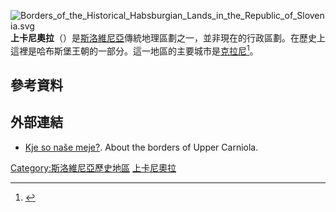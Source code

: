[[File:Borders_of_the_Historical_Habsburgian_Lands_in_the_Republic_of_Slovenia.svg|thumb]]
'''上卡尼奧拉'''（{{lang-sl|Gorenjska}}）是[[斯洛維尼亞|斯洛維尼亞]]傳統地理區劃之一，並非現在的行政區劃。在歷史上這裡是哈布斯堡王朝的一部分。這一地區的主要城市是[[克拉尼|克拉尼]]<ref>{{cite web |title=About Kranj: Walking through the city |url=http://www.tourism-kranj.si/ZTK_EN,,o_kranju,o_mestu,sprehod_po_mestu.htm |date=7 August 2009 |publisher=Zavod za turizem Kranj |accessdate=7 August 2009 |archive-url=https://web.archive.org/web/20090912173134/http://www.tourism-kranj.si/ZTK_EN,,o_kranju,o_mestu,sprehod_po_mestu.htm |archive-date=2009-09-12 |dead-url=yes }}</ref>。
==參考資料==
{{reflist}}
==外部連結==
* [https://web.archive.org/web/20130208093435/http://www.gorenjskiglas.si/novice/priloga_moja_gorenjska/index.php?action=clanek&id=18737 Kje so naše meje?]. About the borders of Upper Carniola. {{sl icon}}
{{coord|46|17|11|N|14|11|47|E|scale:500000_region:SI|display=title}}
{{Regions of Slovenia}}

[[Category:斯洛維尼亞歷史地區|Category:斯洛維尼亞歷史地區]]
[[Category:上卡尼奧拉|]]